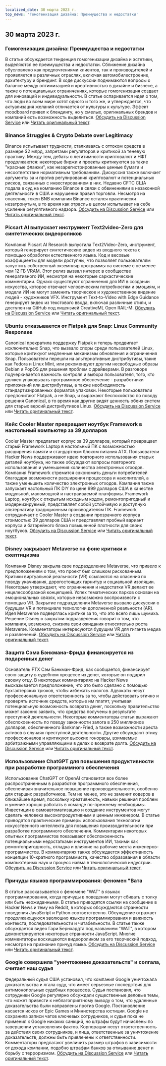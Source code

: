 ```yaml
---
localized_date: 30 марта 2023 г.
top_news: 'Гомогенизация дизайна: Преимущества и недостатки'
---
```




<CallToAction />

<Steps>

## 30 марта 2023 г.

### Гомогенизация дизайна: Преимущества и недостатки

В статье обсуждается тенденция гомогенизации дизайна и эстетики, выделяются ее преимущества и недостатки. Сближение дизайна обусловлено как предпочтениями клиентов, так и производителей и проявляется в различных отраслях, включая автомобилестроение, архитектуру и брендинг. В ходе дискуссии поднимаются вопросы о балансе между оптимизацией и креативностью в дизайне и бизнесе, а также о потенциальных ограничениях, которые гомогенизация создает для инноваций и индивидуальности. В статье оспаривается идея о том, что люди во всем мире хотят одного и того же, и утверждается, что актуализация желаний отличается от культуры к культуре. Эффект moodboard привел к блендингу, но у смелых, оригинальных брендов и компаний есть возможность выделиться.
[Обсудить на Discussion Service](http://news.ycombinator.com/item?id=35355703) или [Читать оригинальный текст](https://www.alexmurrell.co.uk/articles/the-age-of-average).

### Binance Struggles & Crypto Debate over Legitimacy

Binance испытывает трудности, сталкиваясь с оттоком средств в размере $2 млрд, запретами регуляторов и критикой за теневую практику. Между тем, дебаты о легитимности криптовалют и НФТ продолжаются: некоторые биржи и проекты критикуются за такие "красные флажки", как незарегистрированные ценные бумаги и несоответствие нормативным требованиям. Дискуссия также включает аргументы за и против регулирования криптовалют и потенциальных рисков, связанных с инвестированием в них. Недавно CFTC США подала в суд на компанию Binance в связи с обвинениями в незаконной деятельности в США и нарушении правил торговли. Несмотря на опасения, токен BNB компании Binance остался практически незатронутым, в то время как отрасль в целом испытывает на себе усиление регулятивного надзора.
[Обсудить на Discussion Service](http://news.ycombinator.com/item?id=35351805) или [Читать оригинальный текст](https://www.wsj.com/articles/binance-sees-2-billion-in-outflows-as-troubles-compound-9a136e21).

### Picsart AI выпускает инструмент Text2video-Zero для синтетических видеороликов

Компания Picsart AI Research выпустила Text2Video-Zero, инструмент, который генерирует синтетические видео из входного текста с помощью обработки естественного языка. Код и весовые коэффициенты для модели доступны, что позволяет пользователям запустить собственный экземпляр программы на системе с не менее чем 12 ГБ VRAM. Этот релиз вызвал интерес в сообществе генеративного ИИ, несмотря на некоторые саркастические комментарии. Однако существуют ограничения для ИИ в создании искусства, которое отвечает человеческим потребностям и эмоциям, и модели ИИ не могут заменить творческое и художественное видение людей - художников VFX. Инструмент Text-to-Video with Edge Guidance генерирует видео из текстового ввода, включая различные стили, и доступен на GitHub под лицензией CreativeML Open RAIL-M.
[Обсудить на Discussion Service](http://news.ycombinator.com/item?id=35352452) или [Читать оригинальный текст](https://github.com/Picsart-AI-Research/Text2Video-Zero).

### Ubuntu отказывается от Flatpak для Snap: Linux Community Responses

Canonical прекратила поддержку Flatpak и теперь продвигает исключительно Snap, что вызвало споры среди пользователей Linux, которые критикуют медленные механизмы обновления и ограничения Snap. Пользователи перешли на альтернативные дистрибутивы, такие как Fedora и Linux Mint, или рекомендуют другим несвободные образы Debian и PopOS для решения проблем с драйверами. В разговоре подчеркивается важность контроля и выбора пользователя, того, кто должен упаковывать программное обеспечение - разработчики приложений или дистрибутивы, а также необходимость стандартизированных форматов упаковки. Некоторые пользователи предпочитают Flatpak, а не Snap, и выражают беспокойство по поводу решения Canonical, в то время как другие видят ценность обеих систем для старых версий дистрибутивов Linux.
[Обсудить на Discussion Service](http://news.ycombinator.com/item?id=35354729) или [Читать оригинальный текст](https://lwn.net/SubscriberLink/927262/6adb2350e2b0d2ce/).

### Кейс Cooler Master превращает ноутбук Framework в настольный компьютер за 39 долларов

Cooler Master предлагает корпус за 39 долларов, который превращает старый Framework Laptop в настольный ПК с возможностью расширения памяти и стандартным блоком питания ATX. Пользователи Hacker News поддерживают идею повторного использования старых деталей ноутбука, но также обсуждают вопросы повторного использования и уменьшения количества электронных отходов. Компания Framework стремится сэкономить деньги потребителей благодаря возможности расширения процессора и накопителей, а также уменьшить количество электронных отходов. Компания также запускает настольный ПК DIY по цене 999 долларов США в качестве модульной, маломощной и настраиваемой платформы. Framework Laptop, ноутбук с открытым исходным кодом, ремонтопригодный и модернизируемый, представляет собой устойчивую и доступную альтернативу традиционным производителям ПК. Framework сотрудничает с Cooler Master в создании прозрачного корпуса стоимостью 39 долларов США и представляет пробный вариант корпуса и батарейного блока повышенной плотности для своих ноутбуков.
[Обсудить на Discussion Service](http://news.ycombinator.com/item?id=35350288) или [Читать оригинальный текст](https://www.theverge.com/2023/3/23/23652939/framework-cooler-master-sff-pc-case).

### Disney закрывает Metaverse на фоне критики и скептицизма

Компания Disney закрыла свое подразделение Metaverse, что привело к предположениям о том, что проект был слишком рискованным. Критики виртуальной реальности (VR) ссылаются на опасения по поводу укачивания, дорогостоящих гарнитур и социальной изоляции. Некоторые утверждают, что ограничения и недостатки VR делают ее нецелесообразной концепцией. Успех тематических парков основан на эмоциональных связях, которые невозможно воспроизвести с помощью VR. Закрытие подразделения Metaverse вызвало дискуссии о будущем VR и потенциале технологии дополненной реальности (AR). Идея Metaverse подверглась критике за то, что это всего лишь шумиха. Решение Disney о закрытии подразделения говорит о том, что компания, возможно, снизила свои ожидания относительно роста Metaverse. Комментаторы интересуются будущим VR для гиганта медиа и развлечений.
[Обсудить на Discussion Service](http://news.ycombinator.com/item?id=35350952) или [Читать оригинальный текст](https://www.wsj.com/articles/disney-eliminates-its-metaverse-division-as-part-of-companys-layoffs-plan-94b03650).

### Защита Сэма Бэнкмана-Фрида финансируется из подаренных денег

Основатель FTX Сэм Банкман-Фрид, как сообщается, финансирует свою защиту в судебном процессе из денег, которые он подарил своему отцу. В некоторых комментариях на Hacker News высказывается предположение, что это было сделано с помощью бухгалтерских трюков, чтобы избежать налогов. Адвокаты несут профессиональную ответственность за то, чтобы действовать этично и проверять источник средств, которые им платят, учитывая потенциальную возможность возврата денег, поскольку правительство может законно заявить, что средства получены в результате преступной деятельности. Некоторые комментаторы статьи выражают обеспокоенность по поводу законности залога в 250 миллионов долларов, обеспеченного Bankman-Fried, а также возможности ареста активов в случаях преступной деятельности. Другие обсуждают этику профессионалов и критикуют высокие гонорары, взимаемые арбитражными управляющими в делах о возврате долга.
[Обсудить на Discussion Service](http://news.ycombinator.com/item?id=35358698) или [Читать оригинальный текст](https://www.forbes.com/sites/sarahemerson/2023/03/29/sam-bankman-fried-legal-fees-funded-by-alameda-money-gifted-to-father-joe-bankman/).

### Использование ChatGPT для повышения продуктивности при разработке программного обеспечения

Использование ChatGPT от OpenAI становится все более распространенным в разработке программного обеспечения, обеспечивая значительное повышение производительности, особенно для старших разработчиков. Тем не менее, это не заменит кодеров в ближайшее время, поскольку креативность, навыки решения проблем и умение хорошо работать в команде по-прежнему необходимы. Инвестиции в самоавтоматизацию и создание инструментов могут сделать человека высокопродуктивным и ценным инженером. В статье приводятся практические примеры использования технологии искусственного интеллекта для повышения производительности при разработке программного обеспечения. Комментарии некоторых опытных программистов показывают обеспокоенность потенциальными недостатками инструментов ИИ, такими как ремонтопригодность, отладка и влияние на рабочие места инженеров-программистов. В комментариях также обсуждается эффективность концепции 10-кратного программиста, качество образования в области компьютерных наук и процесс найма в технологической индустрии.
[Обсудить на Discussion Service](http://news.ycombinator.com/item?id=35356054) или [Читать оригинальный текст](https://kadekillary.work/posts/1000x-eng/).

### Причуды языков программирования: феномен "Вата

В статье рассказывается о феномене "WAT" в языках программирования, когда причуды в поведении могут сбивать с толку или быть неожиданными. В статье приводятся ссылки на сообщение в Hacker News и тему на Reddit, в которых обсуждаются странности поведения JavaScript и Python соответственно. Обсуждение отражает продолжающуюся эволюцию языков программирования и важность контекста, последовательности и читабельности. В статье также обсуждается видео Гари Бернхардта под названием "WAT", в котором демонстрируются некоторые странности JavaScript. Многие комментаторы восхищаются видеороликом за его творческий подход, несмотря на признание причуд языка.
[Обсудить на Discussion Service](http://news.ycombinator.com/item?id=35363044) или [Читать оригинальный текст](https://www.destroyallsoftware.com/talks/wat).

### Google совершила "уничтожение доказательств" и солгала, считает наш судья

Федеральный судья США установил, что компания Google уничтожала доказательства и лгала суду, что имеет серьезные последствия для антимонопольных судебных процессов. Судья постановил, что сотрудники Google регулярно обсуждали существенные деловые темы, что может привести к неблагоприятному выводу о том, что удаленные доказательства были направлены против Google. Постановление касается исков от Epic Games и Министерства юстиции. Google не сохранила записи чатов ключевых сотрудников, и судья пока не применил к Google никаких санкций, но штрафы будут начислены по завершении установления фактов. Корпорации несут ответственность за действия своих сотрудников, и лица, ответственные за уничтожение доказательств, должны быть привлечены к ответственности. Комментаторы предлагают увеличить размер штрафов в зависимости от дохода компании, подобно штрафам банков за отмывание денег и борьбу с терроризмом.
[Обсудить на Discussion Service](http://news.ycombinator.com/item?id=35363095) или [Читать оригинальный текст](https://storage.courtlistener.com/recap/gov.uscourts.cand.373179/gov.uscourts.cand.373179.469.0.pdf).

</Steps>
